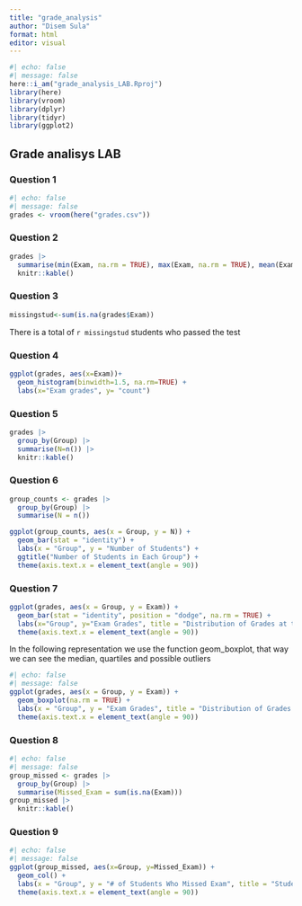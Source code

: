```yaml
---
title: "grade_analysis"
author: "Disem Sula"
format: html
editor: visual
---
```


```r
#| echo: false
#| message: false
here::i_am("grade_analysis_LAB.Rproj")
library(here)
library(vroom)
library(dplyr)
library(tidyr)
library(ggplot2)
```

## Grade analisys LAB

### Question 1

```r
#| echo: false
#| message: false
grades <- vroom(here("grades.csv"))
```

### Question 2

```r
grades |>
  summarise(min(Exam, na.rm = TRUE), max(Exam, na.rm = TRUE), mean(Exam,na.rm = TRUE),n()) |>
  knitr::kable()
```

### Question 3

```r
missingstud<-sum(is.na(grades$Exam))
```

There is a total of `r missingstud` students who passed the test

### Question 4

```r
ggplot(grades, aes(x=Exam))+
  geom_histogram(binwidth=1.5, na.rm=TRUE) +
  labs(x="Exam grades", y= "count")
```

### Question 5

```r
grades |>
  group_by(Group) |>
  summarise(N=n()) |>
  knitr::kable()
```

### Question 6

```r
group_counts <- grades |>
  group_by(Group) |>
  summarise(N = n())

ggplot(group_counts, aes(x = Group, y = N)) +
  geom_bar(stat = "identity") +
  labs(x = "Group", y = "Number of Students") +
  ggtitle("Number of Students in Each Group") +
  theme(axis.text.x = element_text(angle = 90))
```

### Question 7

```r
ggplot(grades, aes(x = Group, y = Exam)) + 
  geom_bar(stat = "identity", position = "dodge", na.rm = TRUE) +
  labs(x="Group", y="Exam Grades", title = "Distribution of Grades at the Exam by Group") +
  theme(axis.text.x = element_text(angle = 90))
```

In the following representation we use the function geom_boxplot, that way we can see the median, quartiles and possible outliers

```r
#| echo: false
#| message: false
ggplot(grades, aes(x = Group, y = Exam)) +
  geom_boxplot(na.rm = TRUE) +
  labs(x = "Group", y = "Exam Grades", title = "Distribution of Grades at the Exam by Group") +
  theme(axis.text.x = element_text(angle = 90))
```

### Question 8

```r
#| echo: false
#| message: false
group_missed <- grades |>
  group_by(Group) |>
  summarise(Missed_Exam = sum(is.na(Exam)))
group_missed |>
  knitr::kable()
```

### Question 9

```r
#| echo: false
#| message: false
ggplot(group_missed, aes(x=Group, y=Missed_Exam)) +
  geom_col() +
  labs(x = "Group", y = "# of Students Who Missed Exam", title = "Students Who Missed the Exam in Each Group") +
  theme(axis.text.x = element_text(angle = 90))
```
